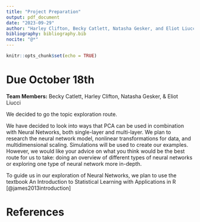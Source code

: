 ```yaml
---
title: "Project Preparation"
output: pdf_document
date: "2023-09-29"
author: "Harley Clifton, Becky Catlett, Natasha Gesker, and Eliot Liucci"
bibliography: bibliography.bib
nocite: "@*"
---
```


```r
knitr::opts_chunk$set(echo = TRUE)
```

# Due October 18th  

**Team Members:** Becky Catlett, Harley Clifton, Natasha Gesker, & Eliot Liucci

We decided to go the topic exploration route.

We have decided to look into ways that PCA can be used in combination with Neural Networks, both single-layer and multi-layer. We plan to research the neural network model, nonlinear transformations for data, and multidimensional scaling. Simulations will be used to create our examples. However, we would like your advice on what you think would be the best route for us to take: doing an overview of different types of neural networks or exploring one type of neural network more in-depth.

To guide us in our exploration of Neural Networks, we plan to use the textbook An Introduction to Statistical Learning with Applications in R [@james2013introduction]

\newpage  

# References  
